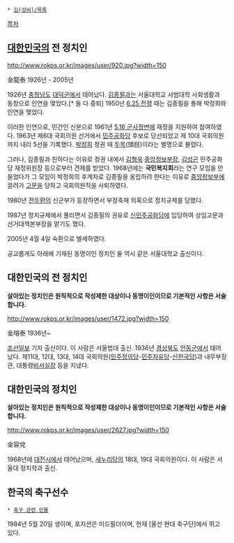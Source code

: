  * [[김(성씨)/목록]]

[[목차]]
== [[대한민국]]의 전 정치인 ==
http://www.rokps.or.kr/images/user/920.jpg?width=150

金龍泰
1926년 - 2005년

1926년 [[충청남도]] [[대전광역시|대덕군]]에서 태어났다. [[김종필]]과는 서울대학교 사범대학 사회생활과 동창으로 인연을 맺었다.[* 둘 다 중퇴] 1950년 [[6.25 전쟁]] 때는 김종필을 통해 박정희와 인연을 맺었다. 

이러한 인연으로, 민간인 신분으로 1961년 [[5.16 군사정변]]에 재정을 지원하여 참여하였다. 1963년 제6대 국회의원 선거에서 [[민주공화당(1963년)|민주공화당]] 후보로 당선되었고 제 10대 국회의원까지 내리 5선을 기록했다. [[박정희]] 정권 때 [[두목]](頭目)이라는 별명으로 불렸다.

그러나, 김종필과 친하다는 이유로 정권 내에서 [[김형욱]] [[중앙정보부]]장, [[김성곤]] 민주공화당 재정위원장 등으로부터 견제를 받았다. 1968년에는 '''국민복지회'''라는 연구 모임을 만들었다가 그 모임이 박정희의 후계자로 김종필을 옹립하려 한다는 이유로 [[중앙정보부]]에 끌려가 [[고문]]을 당하고 국회의원직을 사퇴하였다.

1980년 [[전두환]]의 신군부가 등장하면서 부정축재 의혹으로 정치규제를 당했다.

1987년 정치규제에서 풀리면서 김종필의 권유로 [[신민주공화당]]에 입당하여 상임고문과 선거대책본부장을 맡기도 했다. 

2005년 4월 4일 숙환으로 별세하였다. 

공교롭게도 아래에 기재된 동명이인 정치인 둘 역시 같은 서울대학교 출신이다.

== 대한민국의 전 정치인 ==
'''살아있는 정치인은 원칙적으로 작성제한 대상이나 동명이인이므로 기본적인 사항은 서술합니다.'''

http://www.rokps.or.kr/images/user/1472.jpg?width=150

金瑢泰
1936년~

[[조선일보]] 기자 출신이다. 이 사람은 서울법대 출신. 1936년 [[경상북도]] [[안동시|안동군]]에서 태어났다.
제11대, 12대, 13대, 14대 국회의원([[민주정의당]]-[[민주자유당]]-[[신한국당]])과 내무부장관, 대통령[[비서실장]] 등을 지냈다.

== 대한민국의 정치인 ==
'''살아있는 정치인은 원칙적으로 작성제한 대상이나 동명이인이므로 기본적인 사항은 서술합니다.'''

http://www.rokps.or.kr/images/user/2627.jpg?width=150

金容兌

1968년에 [[대전광역시|대전시]]에서 태어났으며, [[새누리당]]의 18대, 19대 국회의원이다. 이 사람은 서울대 정치학과 출신.

== 한국의 축구선수 ==
 * [[축구 관련 인물]]

1984년 5월 20일 생이며, 포지션은 미드필더이며, 현재 [울산 현대 축구단]에서 뛰고 있다.
